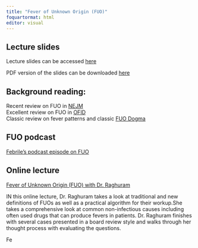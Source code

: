 ```yaml
---
title: "Fever of Unknown Origin (FUO)"
foquartormat: html
editor: visual
---
```


## Lecture slides

Lecture slides can be accessed [here](https://russlewisbo.github.io/padovaid/FUO.html#/fever-of-unknown-origin-fuo)

PDF version of the slides can be downloaded [here](fuoslides.pdf)

## Background reading:

Recent review on FUO in [NEJM](NEJM.pdf) <br> Excellent review on FUO in [OFID](Wright2020.pdf) <br> Classic review on fever patterns and classic [FUO Dogma](dogma1997.pdf) <br>

## FUO podcast

[Febrile's podcast episode on FUO](https://sidp.pinecast.co/episode/19d715a1/into-the-unknown-exploring-fever-of-unknown-origin-with-febrile-podcast)

## Online lecture

[Fever of Unknown Origin (FUO) with Dr. Raghuram](https://blubrry.com/louisvillelectures/14087076/fever-of-unknown-origin-fuo-with-dr-raghuram/)

IN this online lecture, Dr. Raghuram takes a look at traditional and new definitions of FUOs as well as a practical algorithm for their workup.She takes a comprehensive look at common non-infectious causes including often used drugs that can produce fevers in patients. Dr. Raghuram finishes with several cases presented in a board review style and walks through her thought process with evaluating the questions.

Fe
